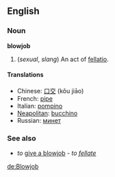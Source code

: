 ==English==

===Noun===
'''blowjob'''
# (''sexual'', ''slang'') An act of [[fellatio]].

====Translations====
*Chinese: [[口交]] (kǒu jiāo)
*French: [[pipe]] {{f}}
*Italian: [[pompino]] {{m}}
*[[Neapolitan]]: [[bucchino]] {{m}}
*Russian: [[минет]] {{m}}

===See also===
*''to'' [[give a blowjob]] - ''to [[fellate]]''
<!-- no such thing as "to blowjob" someone - move to "to [[blow]]" or "to [[give a blowjob]]"
===Verb===
'''to [[give]] [[a]] [[blowjob]]'''
# To [[fellate]].
====Translations====
*French: [[faire]]/[[tailler]] une [[pipe]] (à [[quelqu'un]])
*Italian: [[fare]] un [[pompino]] (a [[qualcuno]])
*Russian: [[отсосать]], [[сосать]]
-->

[[de:Blowjob]]
